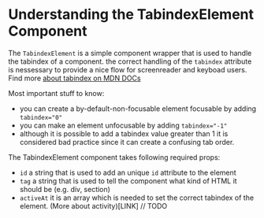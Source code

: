 <Meta title="Components/A11y/TabindexElement"  />


# Understanding the TabindexElement Component

The `TabindexElement` is a simple component wrapper that is used to handle the tabindex of a component.
the correct handling of the `tabindex` attribute is nessessary to provide a nice flow for screenreader and keyboad users. Find more [about tabindex on MDN DOCs](https://developer.mozilla.org/en-US/docs/Web/HTML/Global_attributes/tabindex)

Most important stuff to know:
- you can create a by-default-non-focusable element focusable by adding `tabindex="0"`
- you can make an element unfocusable by adding `tabindex="-1"`
- although it is possible to add a tabindex value greater than 1 it is considered bad practice since it can create a confusing tab order.

The TabindexElement component takes following required props:
- `id` a string that is used to add an unique `id` attribute to the element 
- `tag` a string that is used to tell the component what kind of HTML it should be (e.g. div, section)
- `activeAt` it is an array which is needed to set the correct tabindex of the element. (More about activity)[LINK] // TODO